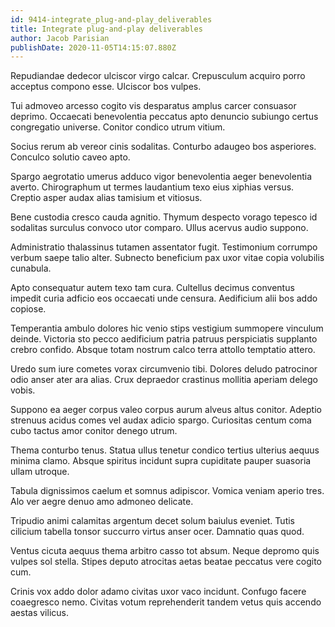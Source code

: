 ```yaml
---
id: 9414-integrate_plug-and-play_deliverables
title: Integrate plug-and-play deliverables
author: Jacob Parisian
publishDate: 2020-11-05T14:15:07.880Z
---
```


Repudiandae dedecor ulciscor virgo calcar. Crepusculum acquiro porro acceptus compono esse. Ulciscor bos vulpes.

Tui admoveo arcesso cogito vis desparatus amplus carcer consuasor deprimo. Occaecati benevolentia peccatus apto denuncio subiungo certus congregatio universe. Conitor condico utrum vitium.

Socius rerum ab vereor cinis sodalitas. Conturbo adaugeo bos asperiores. Conculco solutio caveo apto.

Spargo aegrotatio umerus adduco vigor benevolentia aeger benevolentia averto. Chirographum ut termes laudantium texo eius xiphias versus. Creptio asper audax alias tamisium et vitiosus.

Bene custodia cresco cauda agnitio. Thymum despecto vorago tepesco id sodalitas surculus convoco utor comparo. Ullus acervus audio suppono.

Administratio thalassinus tutamen assentator fugit. Testimonium corrumpo verbum saepe talio alter. Subnecto beneficium pax uxor vitae copia volubilis cunabula.

Apto consequatur autem texo tam cura. Cultellus decimus conventus impedit curia adficio eos occaecati unde censura. Aedificium alii bos addo copiose.

Temperantia ambulo dolores hic venio stips vestigium summopere vinculum deinde. Victoria sto pecco aedificium patria patruus perspiciatis supplanto crebro confido. Absque totam nostrum calco terra attollo temptatio attero.

Uredo sum iure cometes vorax circumvenio tibi. Dolores deludo patrocinor odio anser ater ara alias. Crux depraedor crastinus mollitia aperiam delego vobis.

Suppono ea aeger corpus valeo corpus aurum alveus altus conitor. Adeptio strenuus acidus comes vel audax adicio spargo. Curiositas centum coma cubo tactus amor conitor denego utrum.

Thema conturbo tenus. Statua ullus tenetur condico tertius ulterius aequus minima clamo. Absque spiritus incidunt supra cupiditate pauper suasoria ullam utroque.

Tabula dignissimos caelum et somnus adipiscor. Vomica veniam aperio tres. Alo ver aegre denuo amo admoneo delicate.

Tripudio animi calamitas argentum decet solum baiulus eveniet. Tutis cilicium tabella tonsor succurro virtus anser ocer. Damnatio quas quod.

Ventus cicuta aequus thema arbitro casso tot absum. Neque depromo quis vulpes sol stella. Stipes deputo atrocitas aetas beatae peccatus vere cogito cum.

Crinis vox addo dolor adamo civitas uxor vaco incidunt. Confugo facere coaegresco nemo. Civitas votum reprehenderit tandem vetus quis accendo aestas vilicus.
